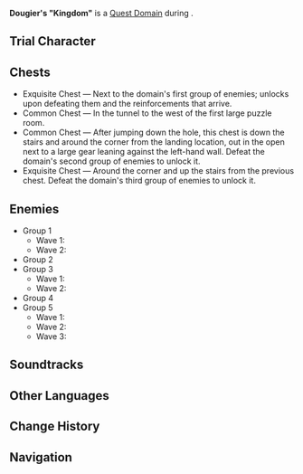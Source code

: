 {{stub|enemies}}
{{Domain Infobox
|image        = Domain Dougier's Kingdom.png
|type         = Quest
|description  = Based on the investigation and prelimary conjecture, the goons of the [[Beret Society]] and their victims should be gathered deep within this place.<br>[[Dougier]] must have expected trouble, and has prepared a suitable "welcome gift." As such, extensive preparations should be undertaken before entering.
|quest        = It's What He Deserves
|quest_type   = Story
|region       = Fontaine
|area         = Liffey Region
|subarea      = Fortress of Meropide
|poi          = 
|requiredAR   = 40
|recLevel     = AR-dependent
|recElements  = Cryo
|trial        = Wriothesley
}}
'''Dougier's "Kingdom"''' is a [[Quest Domain]] during {{Quest|It's What He Deserves}}.

==Trial Character==
{{Transclude|It's What He Deserves|Trial Character}}

==Chests==
* Exquisite Chest &mdash; Next to the domain's first group of enemies; unlocks upon defeating them and the reinforcements that arrive.
* Common Chest &mdash; In the tunnel to the west of the first large puzzle room.
* Common Chest &mdash; After jumping down the hole, this chest is down the stairs and around the corner from the landing location, out in the open next to a large gear leaning against the left-hand wall. Defeat the domain's second group of enemies to unlock it.
* Exquisite Chest &mdash; Around the corner and up the stairs from the previous chest. Defeat the domain's third group of enemies to unlock it.

==Enemies==
* Group 1 
** Wave 1: {{Enemy List|Recon Log Mek - Pneuma*2;Treasure Hoarders: Scout*4/appearing as unnamed Beret Society members}}
** Wave 2: {{Enemy List|Recon Log Mek - Pneuma*2;Treasure Hoarders: Scout*3/appearing as unnamed Beret Society members}}
* Group 2 {{Enemy List|Hilichurl Fighter*2;Large Hydro Slime*1;Hydro Slime*1}}
* Group 3
** Wave 1: {{Enemy List|Hilichurl Fighter*2;Crackling Axe Mitachurl*1;Large Hydro Slime*1;Hydro Slime*1}}
** Wave 2: {{Enemy List|Hydro Hilichurl Rogue;Hydro Slime*2}}
* Group 4 {{Enemy List|Recon Log Mek - Pneuma*2;Area Alert Mek - Pneuma*1}}
* Group 5 
** Wave 1: {{Enemy List|Recon Log Mek - Pneuma*2;Annihilation Specialist Mek - Pneuma*1}}
** Wave 2: {{Enemy List|Recon Log Mek - Pneuma*2}}
** Wave 3: {{Enemy List|Recon Log Mek - Pneuma*2;Assault Specialist Mek - Pneuma*1}}
<!--
==Video Guides==
{{EVT
|video1   = 
|caption1 = 
}}
-->
==Soundtracks==
{{Soundtracks by Category Table|type=domain}}

==Other Languages==
{{Other Languages|default_hidden=1
|en      = Dougier's "Kingdom"
|zhs     = 杜吉耶的「王国」
|zhs_rm  = 
|zht     = 杜吉耶的「王國」
|zht_rm  = 
|ja      = ドゥジェーの「王国」
|ja_rm   = Dujee no "Oukoku"
|ko      = 두지에의 「왕국」
|ko_rm   = 
|es      = El “reino” de Dougier
|fr      = «&nbsp;Royaume&nbsp;» de Dougier
|ru      = «Королевство» Дужье
|th      = "อาณาจักร" ของ Dougier
|th_rm   = 
|vi      = "Vương Quốc" Của Dougier
|de      = Dougiers „Königreich“
|id      = Dougier's "Kingdom"
|pt      = "Reino" de Dougier
|tr      = Dougier'nin "Krallığı"
|it      = Il "regno" di Dougier
}}

==Change History==
{{Change History|4.1}}

==Navigation==
{{Domain Navbox|Temporary}}